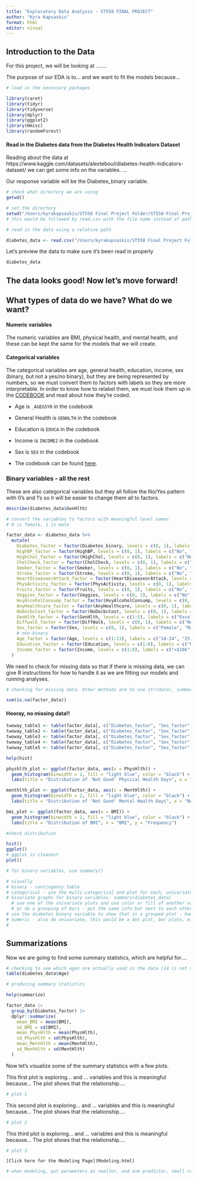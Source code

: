 ```yaml
---
title: "Exploratory Data Analysis - ST558 FINAL PROJECT"
author: "Kyra Kapsaskis"
format: html
editor: visual
---
```


## Introduction to the Data

For this project, we will be looking at .......

The purpose of our EDA is to... and we want to fit the models because...

```r
# load in the necessary packages

library(caret)
library(tidyr)
library(tidyverse)
library(dplyr)
library(ggplot2)
library(Hmisc)
library(randomForest)
```

#### Read in the Diabetes data from the Diabetes Health Indicators Dataset

Reading about the data at https://www.kaggle.com/datasets/alexteboul/diabetes-health-indicators-dataset/ we can get some info on the variables. ...

Our response variable will be the Diabetes_binary variable.

```r
# check what directory we are using
getwd()
```

```r
# set the directory
setwd("/Users/kyrakapsaskis/ST558 Final Project Folder/ST558-Final-Project")
# this would be followed by read.csv with the file name instead of path
```

```r
# read in the data using a relative path

diabetes_data <- read.csv("/Users/kyrakapsaskis/ST558 Final Project Folder/ST558-Final-Project/diabetes_binary_health_indicators_BRFSS2015.csv")

```

Let's preview the data to make sure it's been read in properly

```r
diabetes_data

```

## The data looks good! Now let's move forward!

## What types of data do we have? What do we want?

#### Numeric variables

The numeric variables are BMI, physical health, and mental health, and these can be kept the same for the models that we will create.

#### Categorical variables

The categorical variables are age, general health, education, income, sex (binary, but not a yes/no binary), but they are being represented by numbers, so we must convert them to factors with labels so they are more interpretable. In order to know how to relabel them, we must look them up in the [CODEBOOK](https://www.cdc.gov/brfss/annual_data/2015/pdf/codebook15_llcp.pdf) and read about how they're coded.

-   Age is `_AGEG5YR` in the codebook

-   General Health is `GENHLTH` in the codebook

-   Education is `EDUCA` in the codebook

-   Income is `INCOME2` in the codebook

-   Sex is `SEX` in the codebook

-   The codebook can be found [here](https://www.cdc.gov/brfss/annual_data/2015/pdf/codebook15_llcp.pdf).

### Binary variables - all the rest

These are also categorical variables but they all follow the No/Yes pattern with 0's and 1's so it will be easier to change them all to factors.

```r
describe(diabetes_data$GenHlth)
```

```r
# convert the variables to factors with meaningful level names
# 0 is female, 1 is male

factor_data <- diabetes_data %>%
  mutate( 
    Diabetes_factor = factor(Diabetes_binary, levels = c(0, 1), labels = c("No", "Yes")),
    HighBP_factor = factor(HighBP, levels = c(0, 1), labels = c("No", "Yes")),
    HighChol_factor = factor(HighChol, levels = c(0, 1), labels = c("No", "Yes")),
    CholCheck_factor = factor(CholCheck, levels = c(0, 1), labels = c("No", "Yes")),
    Smoker_factor = factor(Smoker, levels = c(0, 1), labels = c("No", "Yes")),
    Stroke_factor = factor(Stroke, levels = c(0, 1), labels = c("No", "Yes")),
    HeartDiseaseorAttack_factor = factor(HeartDiseaseorAttack, levels = c(0, 1), labels = c("No", "Yes")),
    PhysActivity_factor = factor(PhysActivity, levels = c(0, 1), labels = c("No", "Yes")),
    Fruits_factor = factor(Fruits, levels = c(0, 1), labels = c("No", "Yes")),
    Veggies_factor = factor(Veggies, levels = c(0, 1), labels = c("No", "Yes")),
    HvyAlcoholConsump_factor = factor(HvyAlcoholConsump, levels = c(0, 1), labels = c("No", "Yes")),
    AnyHealthcare_factor = factor(AnyHealthcare, levels = c(0, 1), labels = c("No", "Yes")),
    NoDocbcCost_factor = factor(NoDocbcCost, levels = c(0, 1), labels = c("No", "Yes")),
    GenHlth_factor = factor(GenHlth, levels = c(1:5), labels = c("Excellent", "Very good", "Good", "Fair", "Poor")),
    Diffwalk_factor = factor(DiffWalk, levels = c(0, 1), labels = c("No", "Yes")),
    Sex_factor = factor(Sex, levels = c(0, 1), labels = c("Female", "Male")),
    # non-binary
    Age_factor = factor(Age, levels = c(1:13), labels = c("18-24", "25-29", "30-34", "35-39", "40-44", "45-49", "50-54", "55-59", "60-64", "65-69", "70-74", "75-79", "80 or older")),
    Education_factor = factor(Education, levels = c(1:6), labels = c("No school", "Elementary", "Some high school", "High school graduate", "Some college or technical school", "College graduate")),
    Income_factor = factor(Income, levels = c(1:8), labels = c("<$10k", "$10k-$15k", "$15k-$20k", "$20k-$25k", "$25k-$35k", "$35k-$50k", "$50k-$75k", "$75k<="))
  )


```

We need to check for missing data so that if there is missing data, we can give R instructions for how to handle it as we are fitting our models and running analyses.

```r
# checking for missing data. Other methods are to use str(data), summary(data), or describe(data).

sum(is.na(factor_data))

```

#### Hooray, no missing data!!

```r
twoway_table1 <- table(factor_data[, c("Diabetes_factor", "Sex_factor")])
twoway_table2 <- table(factor_data[, c("Diabetes_factor", "Sex_factor")])
twoway_table3 <- table(factor_data[, c("Diabetes_factor", "Sex_factor")])
twoway_table4 <- table(factor_data[, c("Diabetes_factor", "Sex_factor")])
twoway_table5 <- table(factor_data[, c("Diabetes_factor", "Sex_factor")])
```

```r
help(hist)
```

```r
physhlth_plot <- ggplot(factor_data, aes(x = PhysHlth)) +
  geom_histogram(binwidth = 2, fill = "light blue", color = "black") +
  labs(title = "Distribution of 'Not Good' Physical Health Days", x = "Now thinking about your physical health,\n which includes physical illness and injury, for how many days during \n the past 30 days was your physical health not good?", y = "Frequency")
```


```r
menthlth_plot <- ggplot(factor_data, aes(x = MentHlth)) +
  geom_histogram(binwidth = 2, fill = "light blue", color = "black") +
  labs(title = "Distribution of 'Not Good' Mental Health Days", x = "Now thinking about your mental health, \n which includes stress, depression, and problems with emotions, \n for how many days during the past 30 days \n was your mental health not good?", y = "Frequency")
```



```r
bmi_plot <- ggplot(factor_data, aes(x = BMI)) +
  geom_histogram(binwidth = 2, fill = "light blue", color = "black") +
  labs(title = "Distribution of BMI", x = "BMI", y = "Frequency")
```


```r
#check distribution

hist()
ggplot()
# ggplot is cleanest
plot()

# for binary variables, use summary()

# visually
# binary - contingency table
# categorical - use the multi-categorical and plot for each, univariate, histogram for age, general health, education, income.
# bivariate graphs for binary variables- summary(diabetes_data)
  # use one of the univariate plots and use color or fill of another variable that is binary - one way to do this, stacked method
  # or do a grouping of bars - put the same info but next to each other, now you have the counts of each grouping and then together it would make that group.the different colors are side by side
# use the diabetes binary variable to show that in a grouped plot - how does the response interact with the variables
# numeric - also do univariate, this would be a dot plot, bar plots, either one, what looks best, makes sense, if it looks messy, change visual aid
# 
```




## Summarizations

Now we are going to find some summary statistics, which are helpful for....

```r
# checking to see which ages are actually used in the data (14 is not used, so no need to include it in factor transformation)
table(diabetes_data$Age)
```

```r
# producing summary statistics


```

```r
help(summarize)
```


```r
factor_data |>
  group_by(Diabetes_factor) |>
  dplyr::summarize(
    mean_BMI = mean(BMI),
    sd_BMI = sd(BMI),
    mean_PhysHlth = mean(PhysHlth),
    sd_PhysHlth = sd(PhysHlth),
    mean_MentHlth = mean(MentHlth),
    sd_MentHlth = sd(MentHlth)
  )


```


Now let's visualize some of the summary statistics with a few plots.

This first plot is exploring... and ... variables and this is meaningful because... The plot shows that the relationship....

```r
# plot 1

```

This second plot is exploring... and ... variables and this is meaningful because... The plot shows that the relationship....

```r
# plot 2

```

This third plot is exploring... and ... variables and this is meaningful because... The plot shows that the relationship....

```r
# plot 3

```

`[Click here for the Modeling Page](Modeling.html)`

```r

# when modeling, put parameters as smaller, and one predictor, small cv, should make it faster, check to make sure its working, no more than 5 minutes. always test it with a simple model to see if it works because the bigger model 

```
